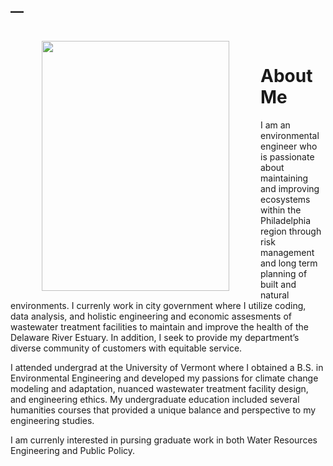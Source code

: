 ---
---
<br>
<img src = "images/ME2.jpg" height = "400px" width = "300px" align = "left" hspace = "50"/>

# **About Me**

I am an environmental engineer who is passionate about maintaining and improving ecosystems within the Philadelphia region through risk management and long term planning of built and natural environments. I currenly work in city government where I utilize coding, data analysis, and holistic engineering and economic assesments of wastewater treatment facilities to maintain and improve the health of the Delaware River Estuary. In addition, I seek to provide my department's diverse community of customers with equitable service.

I attended undergrad at the University of Vermont where I obtained a B.S. in Environmental Engineering and developed my passions for climate change modeling and adaptation, nuanced wastewater treatment facility design, and engineering ethics. My undergraduate education included several humanities courses that provided a unique balance and perspective to my engineering studies.

I am currenly interested in pursing graduate work in both Water Resources Engineering and Public Policy. 

